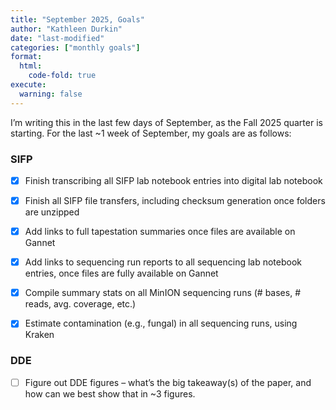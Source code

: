 ```yaml
---
title: "September 2025, Goals"
author: "Kathleen Durkin"
date: "last-modified"
categories: ["monthly goals"]
format:
  html:
    code-fold: true
execute:
  warning: false
---
```


I'm writing this in the last few days of September, as the Fall 2025 quarter is starting. For the last \~1 week of September, my goals are as follows:

### SIFP

-   [x] Finish transcribing all SIFP lab notebook entries into digital lab notebook

-   [x] Finish all SIFP file transfers, including checksum generation once folders are unzipped

-   [x] Add links to full tapestation summaries once files are available on Gannet

-   [x] Add links to sequencing run reports to all sequencing lab notebook entries, once files are fully available on Gannet

-   [x] Compile summary stats on all MinION sequencing runs (# bases, \# reads, avg. coverage, etc.)

-   [x] Estimate contamination (e.g., fungal) in all sequencing runs, using Kraken

### DDE

-   [ ] Figure out DDE figures -- what's the big takeaway(s) of the paper, and how can we best show that in \~3 figures.
